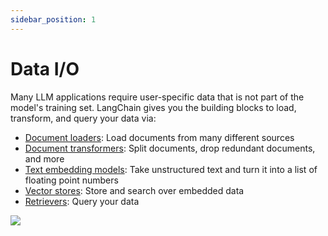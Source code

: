 ```yaml
---
sidebar_position: 1
---
```


# Data I/O

Many LLM applications require user-specific data that is not part of the model's training set. LangChain gives you the 
building blocks to load, transform, and query your data via:

- [Document loaders](./document_loaders.html): Load documents from many different sources
- [Document transformers](./text_splitters.html): Split documents, drop redundant documents, and more
- [Text embedding models](./text_embedding.html): Take unstructured text and turn it into a list of floating point numbers
- [Vector stores](./vectorstores.html): Store and search over embedded data
- [Retrievers](./retrievers.html): Query your data

![](https://drive.google.com/uc?id=1xrloA5zVAq4DFewWMdICqRaS7ddcPitj)
